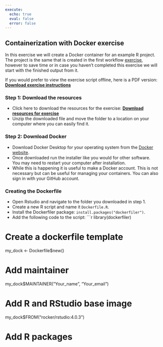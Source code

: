 ```yaml
---
execute:
  echo: true
  eval: false
  error: false
---
```


## Containerization with Docker exercise {#sec-docker_exercise}

In this exercise we will create a Docker container for an example R project. The project is the same that is created in the first workflow [exercise](@sec-Rproj_zenodo_exercise), however to save time or in case you haven't completed this exercise we will start with the finished output from it.

If you would prefer to view the exercise script offline, here is a PDF version: <a href="https://www.example.com/example.zip" class="download"><i class="fa fa-download"></i> <b>Download exercise instructions</b></a>

### Step 1: Download the resources

-   Click here to download the resources for the exercise: <a href="https://www.example.com/example.zip" class="download"><i class="fa fa-download"></i> <b>Download resources for exercise</b></a>
-   Unzip the downloaded file and move the folder to a location on your computer where you can easily find it.

### Step 2: Download Docker

-   Download Docker Desktop for your operating system from the [Docker website](https://www.docker.com/products/docker-desktop).
-   Once downloaded run the installer like you would for other software. You may need to restart your computer after installation.
-   While this is happening it is useful to make a Docker account. This is not necessary but can be useful for managing your containers. You can also sign in with your GitHub account.

### Creating the Dockerfile

-   Open Rstudio and navigate to the folder you downloaded in step 1.
-   Create a new R script and name it `Dockerfile.R`.
-   Install the Dockerfiler package: `install.packages("dockerfiler")`.
-   Add the following code to the script:
```r
library(dockerfiler)

# Create a dockerfile template
my_dock <- Dockerfile$new()

# Add maintainer
my_dock$MAINTAINER("Your_name", "Your_email")

# Add R and RStudio base image
my_dock$FROM("rocker/rstudio:4.0.3")

# Add R packages



